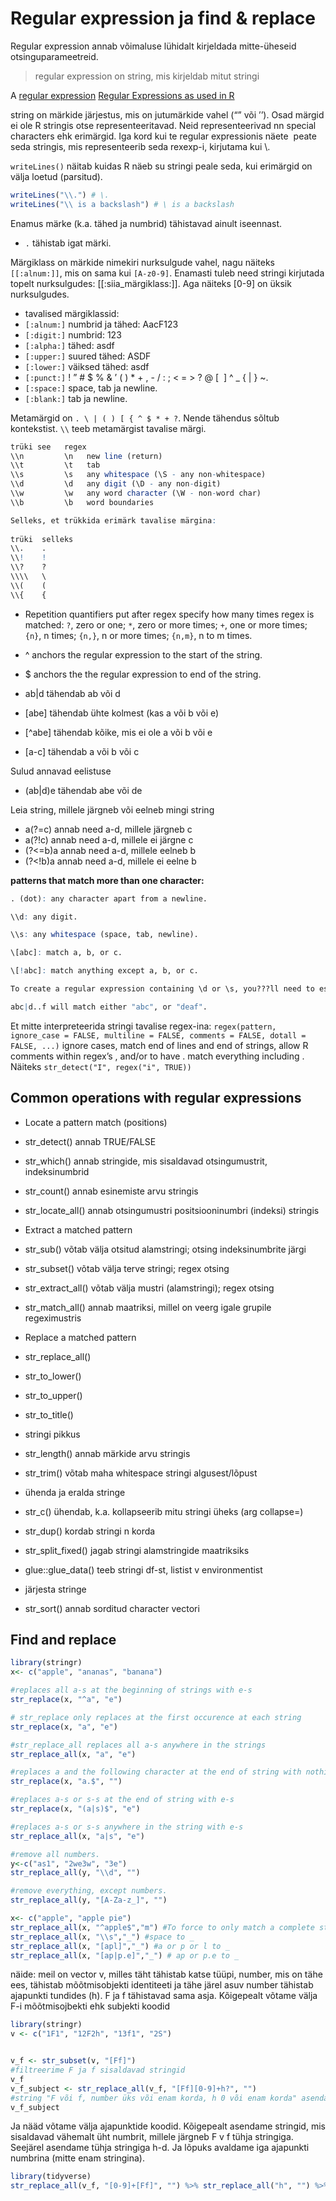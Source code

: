 
# Regular expression ja find & replace {#regex}

Regular expression annab võimaluse lühidalt kirjeldada mitte-üheseid otsinguparameetreid.

> regular expression on string, mis kirjeldab mitut stringi


A [regular expression](https://stat.ethz.ch/R-manual/R-devel/library/base/html/regex.html)  [Regular Expressions as used in R](https://stat.ethz.ch/R-manual/R-devel/library/base/html/regex.html)


string on märkide järjestus, mis on jutumärkide vahel ("" või ''). 
Osad märgid ei ole R stringis otse representeeritavad. 
Neid representeerivad nn special characters ehk erimärgid.
Iga kord kui te regular expressionis näete \ peate seda stringis, mis representeerib seda rexexp-i, kirjutama kui \\.

`writeLines()` näitab kuidas R näeb su stringi peale seda, kui erimärgid on välja loetud (parsitud).  

```r

writeLines("\\.") # \.
writeLines("\\ is a backslash") # \ is a backslash
```


Enamus märke (k.a. tähed ja numbrid) tähistavad ainult iseennast. 

+ `.` tähistab igat märki.

Märgiklass on märkide nimekiri nurksulgude vahel, nagu näiteks `[[:alnum:]]`, mis on sama kui `[A-z0-9]`. Enamasti tuleb need stringi kirjutada topelt nurksulgudes: [[:siia_märgiklass:]]. Aga näiteks [0-9] on üksik nurksulgudes.  

+ tavalised märgiklassid:
- `[:alnum:]` numbrid ja tähed: AacF123 
- `[:digit:]` numbrid: 123
- `[:alpha:]` tähed: asdf
- `[:upper:]` suured tähed: ASDF
- `[:lower:]` väiksed tähed: asdf
- `[:punct:]` ! " # $ % & ' ( ) * + , - / : ; < = > ? @ [ \ ] ^ _ ` ` { | } ~. 
- `[:space:]` space, tab ja newline.
- `[:blank:]` tab ja newline.

Metamärgid on `. \ | ( ) [ { ^ $ * + ?`. Nende tähendus sõltub kontekstist. `\\` teeb metamärgist tavalise märgi.

```r

trüki see   regex
\\n         \n   new line (return)
\\t         \t   tab
\\s         \s   any whitespace (\S - any non-whitespace)
\\d         \d   any digit (\D - any non-digit) 
\\w         \w   any word character (\W - non-word char)
\\b         \b   word boundaries

Selleks, et trükkida erimärk tavalise märgina:
  
trüki  selleks  
\\.    .
\\!    !
\\?    ?        
\\\\   \
\\(    (
\\{    {

```



+ Repetition quantifiers put after regex specify how many times regex is matched: `?`, zero or one; `*`, zero or more times; `+`, one or more times; `{n}`, n times; `{n,}`, n or more times; `{n,m}`, n to m times. 
+ ^ anchors the regular expression to the start of the string.
+ $ anchors the the regular expression to end of the string.

+ ab|d tähendab ab või d
+ [abe] tähendab ühte kolmest (kas a või b või e)
+ [^abe] tähendab kõike, mis ei ole a või b või e
+ [a-c] tähendab a või b või c

Sulud annavad eelistuse

+ (ab|d)e tähendab abe või de

Leia string, millele järgneb või eelneb mingi string

+ a(?=c) annab need a-d, millele järgneb c
+ a(?!c) annab need a-d, millele ei järgne c
+ (?<=b)a annab need a-d, millele eelneb b
+ (?<!b)a annab need a-d, millele ei eelne b

**patterns that match more than one character:**


```r

. (dot): any character apart from a newline.

\\d: any digit.

\\s: any whitespace (space, tab, newline).

\[abc]: match a, b, or c.

\[!abc]: match anything except a, b, or c.

To create a regular expression containing \d or \s, you???ll need to escape the \ for the string, so you will type "\\\\d" or "\\\\s".

abc|d..f will match either "abc", or "deaf". 
```



Et mitte interpreteerida stringi tavalise regex-ina:
 `regex(pattern, ignore_case = FALSE, multiline = FALSE, comments = FALSE, dotall = FALSE, ...)` ignore cases, match end of lines and end of strings, allow R comments within regex's , and/or to have . match everything including \n. Näiteks `str_detect("I", regex("i", TRUE))`




## Common operations with regular expressions

+ Locate a pattern match (positions)
- str_detect() annab TRUE/FALSE
- str_which() annab stringide, mis sisaldavad otsingumustrit, indeksinumbrid
- str_count() annab esinemiste arvu stringis
- str_locate_all() annab otsingumustri positsiooninumbri (indeksi) stringis

+ Extract a matched pattern
- str_sub() võtab välja otsitud alamstringi; otsing indeksinumbrite järgi
- str_subset() võtab välja terve stringi; regex otsing
- str_extract_all() võtab välja mustri (alamstringi); regex otsing 
- str_match_all() annab maatriksi, millel on veerg igale grupile regeximustris

+ Replace a matched pattern
- str_replace_all()
- str_to_lower()
- str_to_upper()
- str_to_title()

+ stringi pikkus
- str_length() annab märkide arvu stringis
- str_trim() võtab maha whitespace stringi algusest/lõpust

+ ühenda ja eralda stringe
- str_c() ühendab, k.a. kollapseerib mitu stringi üheks (arg collapse=)
- str_dup() kordab stringi n korda
- str_split_fixed() jagab stringi alamstringide maatriksiks
- glue::glue_data() teeb stringi df-st, listist v environmentist

+ järjesta stringe
- str_sort() annab sorditud character vectori

## Find and replace

```r
library(stringr)
x<- c("apple", "ananas", "banana")

#replaces all a-s at the beginning of strings with e-s
str_replace(x, "^a", "e") 

# str_replace only replaces at the first occurence at each string
str_replace(x, "a", "e") 

#str_replace_all replaces all a-s anywhere in the strings
str_replace_all(x, "a", "e") 

#replaces a and the following character at the end of string with nothing (i.e. deletes 2 chars)
str_replace(x, "a.$", "")

#replaces a-s or s-s at the end of string with e-s
str_replace(x, "(a|s)$", "e")

#replaces a-s or s-s anywhere in the string with e-s
str_replace_all(x, "a|s", "e")

#remove all numbers. 
y<-c("as1", "2we3w", "3e")
str_replace_all(y, "\\d", "") 

#remove everything, except numbers. 
str_replace_all(y, "[A-Za-z_]", "") 
```



```r
x<- c("apple", "apple pie")
str_replace_all(x, "^apple$","m") #To force to only match a complete string:
str_replace_all(x, "\\s","_") #space to _
str_replace_all(x, "[apl]","_") #a or p or l to _
str_replace_all(x, "[ap|p.e]","_") # ap or p.e to _
```

näide: meil on vector v, milles täht tähistab katse tüüpi, number, mis on tähe ees, tähistab mõõtmisobjekti identiteeti ja tähe järel asuv number tähistab ajapunkti tundides (h). F ja f tähistavad sama asja. Kõigepealt võtame välja F-i mõõtmisojbekti ehk subjekti koodid
```r
library(stringr)
v <- c("1F1", "12F2h", "13f1", "2S")


v_f <- str_subset(v, "[Ff]") 
#filtreerime F ja f sisaldavad stringid
v_f
v_f_subject <- str_replace_all(v_f, "[Ff][0-9]+h?", "") 
#string "F või f, number üks või enam korda, h 0 või enam korda" asendada tühja stringiga
v_f_subject

```

Ja nääd võtame välja ajapunktide koodid. Kõigepealt asendame stringid, mis sisaldavad vähemalt üht numbrit, millele järgneb F v f tühja stringiga. Seejärel asendame tühja stringiga h-d. Ja lõpuks avaldame iga ajapunkti numbrina (mitte enam stringina).

```r
library(tidyverse)
str_replace_all(v_f, "[0-9]+[Ff]", "") %>% str_replace_all("h", "") %>% as.integer
```

